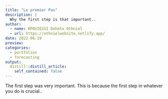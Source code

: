 ```yaml
---
title: "Le premier Pas"
description: |
  Why the first step is that important.. 
author:
  - name: KPOVIESSI Dohèto Othniel
  - url: https://othnielwebsite.netlify.app/
date: 2022-06-19
preview:
categories:
  - portfolios
  - forecasting
output:
  distill::distill_article:
    self_contained: false
---
```



The first step was very important. This is because the first step in whatever you do is crucial.. 






































